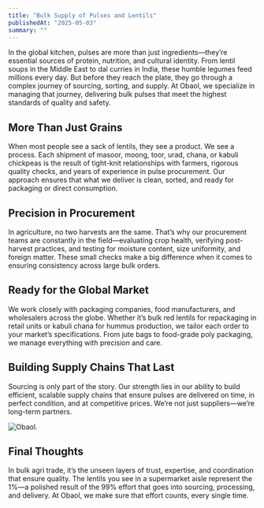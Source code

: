 ```yaml
---
title: "Bulk Supply of Pulses and Lentils"
publishedAt: "2025-05-03"
summary: ""
---
```


In the global kitchen, pulses are more than just ingredients—they’re essential sources of protein, nutrition, and cultural identity. From lentil soups in the Middle East to dal curries in India, these humble legumes feed millions every day. But before they reach the plate, they go through a complex journey of sourcing, sorting, and supply. At Obaol, we specialize in managing that journey, delivering bulk pulses that meet the highest standards of quality and safety.

## More Than Just Grains

When most people see a sack of lentils, they see a product. We see a process. Each shipment of masoor, moong, toor, urad, chana, or kabuli chickpeas is the result of tight-knit relationships with farmers, rigorous quality checks, and years of experience in pulse procurement. Our approach ensures that what we deliver is clean, sorted, and ready for packaging or direct consumption.

## Precision in Procurement

In agriculture, no two harvests are the same. That’s why our procurement teams are constantly in the field—evaluating crop health, verifying post-harvest practices, and testing for moisture content, size uniformity, and foreign matter. These small checks make a big difference when it comes to ensuring consistency across large bulk orders.

## Ready for the Global Market

We work closely with packaging companies, food manufacturers, and wholesalers across the globe. Whether it’s bulk red lentils for repackaging in retail units or kabuli chana for hummus production, we tailor each order to your market’s specifications. From jute bags to food-grade poly packaging, we manage everything with precision and care.

## Building Supply Chains That Last

Sourcing is only part of the story. Our strength lies in our ability to build efficient, scalable supply chains that ensure pulses are delivered on time, in perfect condition, and at competitive prices. We’re not just suppliers—we’re long-term partners.

![Obaol.](/images/OBAOL.png)

## Final Thoughts

In bulk agri trade, it’s the unseen layers of trust, expertise, and coordination that ensure quality. The lentils you see in a supermarket aisle represent the 1%—a polished result of the 99% effort that goes into sourcing, processing, and delivery. At Obaol, we make sure that effort counts, every single time.
